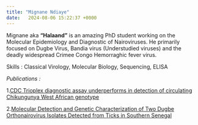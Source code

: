 ```yaml
---
title: "Mignane Ndiaye"
date:   2024-08-06 15:22:37 +0000
---
```




Mignane aka **"Halaand"** is an amazing PhD student working on the Molecular Epidemiology and Diagnostic of Nairoviruses. He primarily focused on Dugbe Virus, Bandia virus (Understudied viruses) and the deadly widespread Crimee Congo Hemorraghic fever virus.

Skills : Classical Virology, Molecular Biology, Sequencing, ELISA

*Publications :*

1.[CDC Trioplex diagnostic assay underperforms in detection of circulating Chikungunya West African genotype](https://journals.asm.org/doi/epub/10.1128/jcm.00405-24)

2.[Molecular Detection and Genetic Characterization of Two Dugbe Orthonairovirus Isolates Detected from Ticks in Southern Senegal](https://www.mdpi.com/1999-4915/16/6/964)















